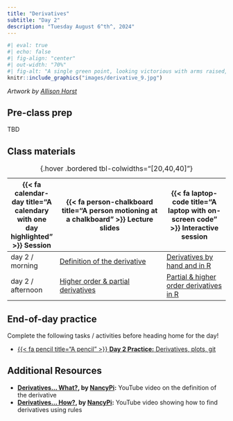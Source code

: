 ```yaml
---
title: "Derivatives"
subtitle: "Day 2"
description: "Tuesday August 6^th^, 2024"
---
```


```r
#| eval: true 
#| echo: false
#| fig-align: "center"
#| out-width: "70%" 
#| fig-alt: "A single green point, looking victorious with arms raised, which is now representing the yellow and blue points have converged (delta x is infinitely small). Text reads 'The expression for the instantaneous slope at any point on a function, aka the derivative, is found by (1) Finding an expression for the slope between two points on the function separated by delta x, and (2) evaluating that slope as the points get infinitely close together.'"
knitr::include_graphics("images/derivative_9.jpg")
```

:::{.gray-text .center-text}
*Artwork by [Allison Horst](https://allisonhorst.com/)*
:::

## Pre-class prep

TBD

## Class materials

| {{< fa calendar-day title="A calendary with one day highlighted" >}} Session  | {{< fa person-chalkboard title="A person motioning at a chalkboard" >}} Lecture slides  |  {{< fa laptop-code title="A laptop with on-screen code" >}} Interactive session |
|-------------------|-----------------------------------------------------------------------------------------------------------------------------------------------------|----------------------------------------------------------------------------------|
| day 2 / morning   | [Definition of the derivative](slides/day2.1-slides.qmd){target="_blank"} | [Derivatives by hand and in R](interactive-sessions/interactive-session-2a.qmd) |
| day 2 / afternoon | [	Higher order & partial derivatives](slides/day2.2-slides.qmd){target="_blank"} | [Partial & higher order derivatives in R](interactive-sessions/interactive-session-2b.qmd) |
: {.hover .bordered tbl-colwidths="[20,40,40]"} 

## End-of-day practice

Complete the following tasks / activities before heading home for the day!

- [{{< fa pencil title="A pencil" >}} **Day 2 Practice:** Derivatives, plots, git](eod-practice/eod-day2.qmd)

## Additional Resources
- **[Derivatives... What?](https://www.youtube.com/watch?v=-ktrtzYVk_I), by [NancyPi](https://www.youtube.com/@NancyPi):** YouTube video on the definition of the derivative
- **[Derivatives... How?](https://www.youtube.com/watch?v=QqF3i1pnyzU&t=0s), by [NancyPi](https://www.youtube.com/@NancyPi):** YouTube video showing how to find derivatives using rules
